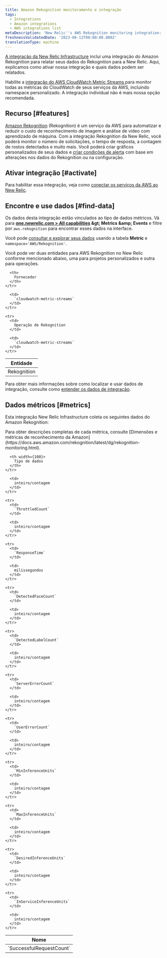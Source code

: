 ```yaml
---
title: Amazon Rekognition monitoramento e integração
tags:
  - Integrations
  - Amazon integrations
  - AWS integrations list
metaDescription: 'New Relic''s AWS Rekognition monitoring integration: what data it reports, and how to enable it.'
freshnessValidatedDate: '2023-06-12T00:00:00.000Z'
translationType: machine
---
```


[A integração da New Relic Infrastructure](/docs/infrastructure/introduction-infra-monitoring) inclui uma integração do Amazon Rekognition para relatar seus dados do Rekognition para a New Relic. Aqui, explicamos como ativar nossa integração e quais dados podem ser relatados.

Habilite a [integração do AWS CloudWatch Metric Streams ](/docs/infrastructure/amazon-integrations/aws-integrations-list/aws-metric-stream/)para monitor todas as métricas do CloudWatch de seus serviços da AWS, incluindo namespace personalizado. A integração individual não é mais nossa opção recomendada.

## Recurso [#features]

[Amazon Rekognition](https://aws.amazon.com/rekognition/) (Rekognition) é um serviço da AWS para automatizar e reduzir o custo de reconhecimento de imagem e análise de vídeo com aprendizado de máquina. Com a integração Rekognition da New Relic, você poderá monitor o número de solicitações, o tempo de resposta, a contagem de rostos detectados e muito mais. Você poderá criar gráficos personalizados de seus dados e [criar condições de alerta](/docs/infrastructure/new-relic-infrastructure/infrastructure-alert-conditions/infrastructure-alerts-add-edit-or-view-host-alert-information) com base em alterações nos dados do Rekognition ou na configuração.

## Ativar integração [#activate]

Para habilitar essa integração, veja como [conectar os serviços da AWS ao New Relic](/docs/infrastructure/amazon-integrations/connect/aws-metric-stream/#set-up-metric-stream).

## Encontre e use dados [#find-data]

Os dados desta integração estão vinculados ao tipo de dados métricos. Vá para <DNT>**[one.newrelic.com &gt; All capabilities](https://one.newrelic.com/all-capabilities) &amp;gt; Metrics &amp;amp; Events**</DNT> e filtre por `aws.rekognition` para encontrar esses dados na interface.

Você pode [consultar e explorar seus dados](/docs/using-new-relic/data/understand-data/query-new-relic-data) usando a tabela <DNT>**Metric**</DNT> e `namespace='AWS/Rekognition'`.

Você pode ver duas entidades para AWS Rekognition no New Relic conforme mencionado abaixo, uma para projetos personalizados e outra para operações.

<table>
  <thead>
    <tr>
      <th>
        Entidade
      </th>

      <th>
        Fornecedor
      </th>
    </tr>
  </thead>

  <tbody>
    <tr>
      <td>
        Rekognition
      </td>

      <td>
        `cloudwatch-metric-streams`
      </td>
    </tr>

    <tr>
      <td>
        Operação de Rekognition
      </td>

      <td>
        `cloudwatch-metric-streams`
      </td>
    </tr>
  </tbody>
</table>

Para obter mais informações sobre como localizar e usar dados de integração, consulte como [entender os dados de integração](/docs/infrastructure/integrations/find-use-infrastructure-integration-data).

## Dados métricos [#metrics]

Esta integração New Relic Infrastructure coleta os seguintes dados do Amazon Rekognition:

<Callout variant="tip">
  Para obter descrições completas de cada métrica, consulte [Dimensões e métricas de reconhecimento da Amazon](https://docs.aws.amazon.com/rekognition/latest/dg/rekognition-monitoring.html).
</Callout>

<table>
  <thead>
    <tr>
      <th width={200}>
        Nome
      </th>

      <th width={100}>
        Tipo de dados
      </th>
    </tr>
  </thead>

  <tbody>
    <tr>
      <td>
        `SuccessfulRequestCount`
      </td>

      <td>
        inteiro/contagem
      </td>
    </tr>

    <tr>
      <td>
        `ThrottledCount`
      </td>

      <td>
        inteiro/contagem
      </td>
    </tr>

    <tr>
      <td>
        `ResponseTime`
      </td>

      <td>
        milissegundos
      </td>
    </tr>

    <tr>
      <td>
        `DetectedFaceCount`
      </td>

      <td>
        inteiro/contagem
      </td>
    </tr>

    <tr>
      <td>
        `DetectedLabelCount`
      </td>

      <td>
        inteiro/contagem
      </td>
    </tr>

    <tr>
      <td>
        `ServerErrorCount`
      </td>

      <td>
        inteiro/contagem
      </td>
    </tr>

    <tr>
      <td>
        `UserErrorCount`
      </td>

      <td>
        inteiro/contagem
      </td>
    </tr>

    <tr>
      <td>
        `MinInferenceUnits`
      </td>

      <td>
        inteiro/contagem
      </td>
    </tr>

    <tr>
      <td>
        `MaxInferenceUnits`
      </td>

      <td>
        inteiro/contagem
      </td>
    </tr>

    <tr>
      <td>
        `DesiredInferenceUnits`
      </td>

      <td>
        inteiro/contagem
      </td>
    </tr>

    <tr>
      <td>
        `InServiceInferenceUnits`
      </td>

      <td>
        inteiro/contagem
      </td>
    </tr>
  </tbody>
</table>